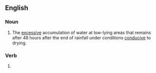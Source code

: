 ==English==

===Noun===
{{en-noun|-|s}}

# {{lb|en|construction|geology}} The [[excessive]] accumulation of water at low-lying areas that remains after 48 hours after the end of rainfall under conditions [[conducive]] to drying.

===Verb===
{{head|en|verb form}}

# {{present participle of|pond|lang=en|nocat=1}}